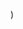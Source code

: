 
  <YouTubeLayout
    courseName="Pong"
    lessonName="Create velocity variable and set to 5"
    path={useRouter().pathname}
    showPrev
    showNext
    videoId="7gnA7GrgdZE"
  />
)
